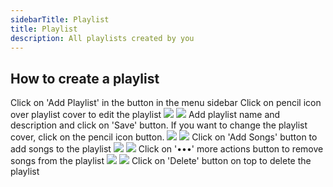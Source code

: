 ```yaml
---
sidebarTitle: Playlist
title: Playlist
description: All playlists created by you
---
```


## How to create a playlist

<Steps>
  <Step title="Create a playlist">
    Click on <span className="text-gray-800 dark:text-white">'Add Playlist'</span> in the button in the menu sidebar 
  </Step>
  <Step title="Edit">
    Click on pencil icon over playlist cover to edit the playlist
    <Frame caption="Edit playlist">
        <img className="block border border-black/5 rounded-md dark:border-white/5 dark:hidden" src="/assets/images/edit-playlist-light.png" />
        <img className="hidden border border-black/5 rounded-md dark:border-white/5 dark:block" src="/assets/images/edit-playlist-dark.png" />
    </Frame>
    Add playlist name and description and click on <span className="text-gray-800 dark:text-white">'Save'</span> button. If you want to change the playlist cover, click on the pencil icon button.
    <Frame caption="Edit playlist">
        <img className="block border border-black/5 rounded-md dark:border-white/5 dark:hidden" src="/assets/images/edit-playlist-modal-light.png" />
        <img className="hidden border border-black/5 rounded-md dark:border-white/5 dark:block" src="/assets/images/edit-playlist-modal-dark.png" />
    </Frame>
  </Step>
  <Step title="Add Songs">
    Click on <span className="text-gray-800 dark:text-white">'Add Songs'</span> button to add songs to the playlist
    <Frame caption="Add songs to playlist">
        <img className="block border border-black/5 rounded-md dark:border-white/5 dark:hidden" src="/assets/images/add-song-playlist-light.png" />
        <img className="hidden border border-black/5 rounded-md dark:border-white/5 dark:block" src="/assets/images/add-song-playlist-dark.png" />
    </Frame>
  </Step>
  <Step title="Remove Songs">
    Click on <span className="text-gray-800 dark:text-white">'•••'</span> more actions button to remove songs from the playlist
    <Frame caption="More actions">
        <img className="block border border-black/5 rounded-md dark:border-white/5 dark:hidden" src="/assets/images/more-actions-light.png" />
        <img className="hidden border border-black/5 rounded-md dark:border-white/5 dark:block" src="/assets/images/more-actions-dark.png" />
    </Frame>
  </Step>
  <Step title="Delete Playlist">
    Click on <span className="text-gray-800 dark:text-white">'Delete'</span> button on top to delete the playlist
  </Step>
</Steps>

